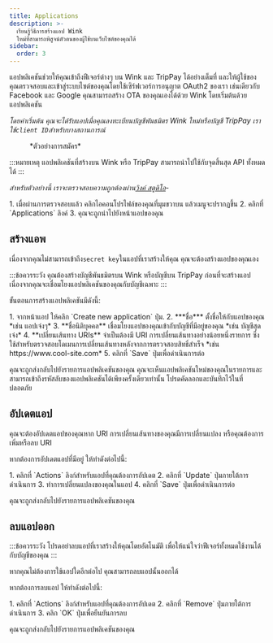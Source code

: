 ```yaml
---
title: Applications
description: >-
  เรียนรู้วิธีการสร้างแอป Wink
  ใหม่ที่สามารถพิสูจน์ตัวตนของผู้ใช้บนเว็บไซต์ของคุณได้
sidebar:
  order: 3
---
```


แอปพลิเคชันช่วยให้คุณเข้าถึงฟีเจอร์ต่างๆ บน Wink และ TripPay ได้อย่างเต็มที่ และให้ผู้ใช้ของคุณตรวจสอบและเข้าสู่ระบบไซต์ของคุณโดยใช้เซิร์ฟเวอร์การอนุญาต OAuth2 ของเรา เช่นเดียวกับ Facebook และ Google
คุณสามารถสร้าง OTA ของคุณเองได้ด้วย Wink โดยเริ่มต้นด้วยแอปพลิเคชัน

*โดยค่าเริ่มต้น คุณจะได้รับแอปเมื่อคุณลงทะเบียนบัญชีพันธมิตร Wink ใหม่หรือบัญชี TripPay เราใช้`client ID`สำหรับบางสถานการณ์*

<figure>
  <CloudinaryImage width="350" height="215" resize="scale" quality="best" alt="ตัวอย่างการใช้งาน" src="academy/application" errorImage="noimage_opaque_nyrtl0.png" />

  <figcaption>*ตัวอย่างการสมัคร*</figcaption>
</figure>


:::หมายเหตุ
แอปพลิเคชันที่สร้างบน Wink หรือ TripPay สามารถนำไปใช้กับจุดสิ้นสุด API ทั้งหมดได้
:::

*สำหรับตัวอย่างนี้ เราจะตรวจสอบความถูกต้องผ่าน[วิงค์ สตูดิโอ](https://studio.wink.travel)-*

<Steps>
  1. เมื่อผ่านการตรวจสอบแล้ว คลิกไอคอนโปรไฟล์ของคุณที่มุมขวาบน แล้วเมนูจะปรากฏขึ้น
  2. คลิกที่ `Applications` ลิงค์
  3. คุณจะถูกนำไปยังหน้าแอปของคุณ
</Steps>


## สร้างแอพ

เนื่องจากคุณไม่สามารถเข้าถึง`secret key`ในแอปที่เราสร้างให้คุณ คุณจะต้องสร้างแอปของคุณเอง

:::ข้อควรระวัง
คุณต้องสร้างบัญชีพันธมิตรบน Wink หรือบัญชีบน TripPay ก่อนที่จะสร้างแอป เนื่องจากคุณจะเชื่อมโยงแอปพลิเคชันของคุณกับบัญชีเฉพาะ
:::

ขั้นตอนการสร้างแอปพลิเคชันมีดังนี้:

<Steps>
  1. จากหน้าแอป ให้คลิก `Create new application` ปุ่ม.
  2. ***ชื่อ*** ตั้งชื่อให้กับแอปของคุณ *เช่น แอปเจ๋งๆ*
  3. **ชื่อนิติบุคคล** เชื่อมโยงแอปของคุณเข้ากับบัญชีที่มีอยู่ของคุณ *เช่น บัญชีสุดเจ๋ง*
  4. **เปลี่ยนเส้นทาง URIs** จำเป็นต้องมี URI การเปลี่ยนเส้นทางอย่างน้อยหนึ่งรายการ ซึ่งใช้สำหรับตรวจสอบโดเมนการเปลี่ยนเส้นทางหลังจากการตรวจสอบสิทธิ์สำเร็จ *เช่น https://www.cool-site.com*
  5. คลิกที่ `Save` ปุ่มเพื่อดำเนินการต่อ
</Steps>


คุณจะถูกส่งกลับไปยังรายการแอปพลิเคชันของคุณ คุณจะเห็นแอปพลิเคชันใหม่ของคุณในรายการและสามารถเข้าถึงรหัสลับของแอปพลิเคชันได้เพียงครั้งเดียวเท่านั้น โปรดคัดลอกและบันทึกไว้ในที่ปลอดภัย

## อัปเดตแอป

คุณจะต้องอัปเดตแอปของคุณหาก URI การเปลี่ยนเส้นทางของคุณมีการเปลี่ยนแปลง หรือคุณต้องการเพิ่มหรือลบ URI

หากต้องการอัปเดตแอปที่มีอยู่ ให้ทำดังต่อไปนี้:

<Steps>
  1. คลิกที่ `Actions` ลิงก์สำหรับแอปที่คุณต้องการอัปเดต
  2. คลิกที่ `Update` ปุ่มภายใต้การดำเนินการ
  3. ทำการเปลี่ยนแปลงของคุณในแอป
  4. คลิกที่ `Save` ปุ่มเพื่อดำเนินการต่อ
</Steps>


คุณจะถูกส่งกลับไปยังรายการแอปพลิเคชันของคุณ

## ลบแอปออก

:::ข้อควรระวัง
โปรดอย่าลบแอปที่เราสร้างให้คุณโดยอัตโนมัติ เพื่อให้แน่ใจว่าฟีเจอร์ทั้งหมดใช้งานได้กับบัญชีของคุณ
:::

หากคุณไม่ต้องการใช้แอปใดอีกต่อไป คุณสามารถลบแอปนั้นออกได้

หากต้องการลบแอป ให้ทำดังต่อไปนี้:

<Steps>
  1. คลิกที่ `Actions` ลิงก์สำหรับแอปที่คุณต้องการอัปเดต
  2. คลิกที่ `Remove` ปุ่มภายใต้การดำเนินการ
  3. คลิก `OK` ปุ่มเพื่อยืนยันการลบ
</Steps>


คุณจะถูกส่งกลับไปยังรายการแอปพลิเคชันของคุณ

